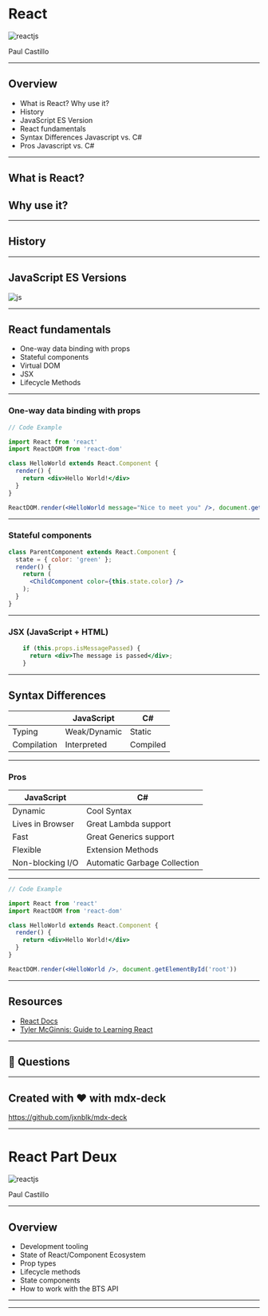 
<Head>
  <title>React for BTS</title>
</Head>

# React

![reactjs](https://media.giphy.com/media/iqz4atBej74cg/giphy.gif)

Paul Castillo

---

## Overview

- What is React? Why use it? 
- History
- JavaScript ES Version
- React fundamentals
- Syntax Differences Javascript vs. C#
- Pros Javascript vs. C#

---

## What is React?

## Why use it?

---

## History

---

## JavaScript ES Versions

![js](https://cdn-images-1.medium.com/max/1600/1*Zmm4_vfUPNc_eyzUIZzN6Q.png)

---
## React fundamentals

- One-way data binding with props
- Stateful components
- Virtual DOM
- JSX
- Lifecycle Methods

---
### One-way data binding with props

```jsx
// Code Example

import React from 'react'
import ReactDOM from 'react-dom'

class HelloWorld extends React.Component {
  render() {
    return <div>Hello World!</div>
  }
}

ReactDOM.render(<HelloWorld message="Nice to meet you" />, document.getElementById('root'))
```
---
### Stateful components
```jsx
class ParentComponent extends React.Component {
  state = { color: 'green' };
  render() {
    return (
      <ChildComponent color={this.state.color} />
    );
  }
}
```
---
### JSX (JavaScript + HTML)

```jsx
    if (this.props.isMessagePassed) {
      return <div>The message is passed</div>;
    }
```
---
## Syntax Differences
| | JavaScript  | C# |
|---|---|---|
| Typing  | Weak/Dynamic | Static  |
|  Compilation | Interpreted   | Compiled  |

---
### Pros
|JavaScript  | C# |
|---|---|
| Dynamic | Cool Syntax  |
| Lives in Browser   | Great Lambda support  |
| Fast | Great Generics support |
| Flexible | Extension Methods |
| Non-blocking I/O | Automatic Garbage Collection |

---


```jsx
// Code Example

import React from 'react'
import ReactDOM from 'react-dom'

class HelloWorld extends React.Component {
  render() {
    return <div>Hello World!</div>
  }
}

ReactDOM.render(<HelloWorld />, document.getElementById('root'))
```

---

## Resources

- [React Docs](https://reactjs.org/docs/getting-started.html)
- [Tyler McGinnis: Guide to Learning React](https://tylermcginnis.com/reactjs-tutorial-a-comprehensive-guide-to-building-apps-with-react/)

---

## 🙋‍ Questions

---

## Created with ❤️ with mdx-deck

<https://github.com/jxnblk/mdx-deck>

---
# React Part Deux

![reactjs](https://media.giphy.com/media/iqz4atBej74cg/giphy.gif)

Paul Castillo

---
## Overview

- Development tooling
- State of React/Component Ecosystem
- Prop types
- Lifecycle methods
- State components
- How to work with the BTS API

---

---